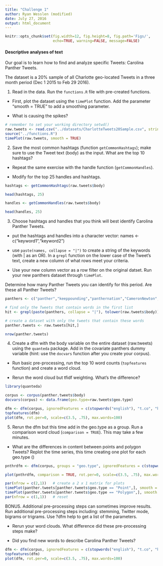 ```yaml
---
title: "Challenge 1"
author: Ryan Wesslen (modified)
date: July 27, 2016
output: html_document
---
```


```r
knitr::opts_chunk$set(fig.width=12, fig.height=8, fig.path='Figs/',
                      echo=TRUE, warning=FALSE, message=FALSE)
```

#### Descriptive analyses of text

Our goal is to learn how to find and analyze specific Tweets: Carolina Panther Tweets.

The dataset is a 20% sample of all Charlotte geo-located Tweets in a three month period (Dec 1 2015 to Feb 29 2016).  

1. Read in the data. Run the `functions.R` file with pre-created functions. 

 * First, plot the dataset using the `timePlot` function. Add the parameter "smooth = TRUE" to add a smoothing parameter. 

 * What is causing the spikes?

```r
# remember to set your working directory setwd()
raw.tweets <- read.csv("../datasets/CharlotteTweets20Sample.csv", stringsAsFactors = F)
source("../functions.R")
timePlot(raw.tweets, smooth = TRUE)
```

2. Save the most common hashtags (function `getCommonHashtags`); make sure to use the Tweet text (body) as the input. What are the top 10 hashtags?

 * Repeat the same exercise with the handle function (`getCommonHandles`). 

 * Modify for the top 25 handles and hashtags.

```r
hashtags <- getCommonHashtags(raw.tweets$body)

head(hashtags, 25)

handles <- getCommonHandles(raw.tweets$body)

head(handles, 25)
```

3. Choose hashtags and handles that you think will best identify Carolina Panther Tweets. 

  * put the hashtags and handles into a character vector: names <- c("keyword1","keyword2")

  * use `paste(names, collapse = "|")` to create a string of the keywords (with | as an OR). In a `grepl` function on the lower case of the Tweet's text, create a new column of what rows meet your criteria.

  * Use your new column vector as a row filter on the original datset. Run your new panthers dataset through `timePlot`.
  
Determine how many Panther Tweets you can identify for this period. Are these all Panther Tweets?

```r
panthers <- c("panther","keeppounding","panthernation","CameronNewton","LukeKuechly","cam newton ","thomas davis","greg olsen","kuechly","sb50","super bowl","sbvote","superbowl","keep pounding","camvp","josh norman")

# find only the Tweets that contain words in the first list
hit <- grepl(paste(panthers, collapse = "|"), tolower(raw.tweets$body))

# create a dataset with only the tweets that contain these words
panther.tweets <- raw.tweets[hit,]

nrow(panther.tweets)
```

4. Create a dfm with the body variable on the entire dataset (raw.tweets) using the `quanteda` package. Add in the covariate panthers dummy variable (hint: use the `docvars` function after you create your corpus). 

 * Run basic pre-processing, run the top 10 word counts (`topfeatures` function) and create a word cloud.

 * Rerun the word cloud but tfidf weighting. What's the difference?

```r
library(quanteda)

corpus <- corpus(panther.tweets$body)
docvars(corpus) <- data.frame(geo.type=raw.tweets$geo.type)

dfm <- dfm(corpus, ignoredFeatures = c(stopwords("english"), "t.co", "https", "rt", "amp", "http", "t.c", "can", "u"), ngrams=c(1,2))
topfeatures(dfm)
plot(dfm, rot.per=0, scale=c(3.5, .75), max.words=100)
```

5. Rerun the dfm but this time add in the geo.type as a group. Run a comparison word cloud (`comparison = TRUE`). This may take a few minutes.

 * What are the differences in content between points and polygon Tweets? Replot the time series, this time creating one plot for each geo.type ()

```r
pnthrdfm <- dfm(corpus, groups = "geo.type", ignoredFeatures = c(stopwords("english"), "t.co", "https", "rt", "amp", "http", "t.c", "can", "u"), ngrams=c(1,2))

plot(pnthrdfm, comparison = TRUE, rot.per=0, scale=c(3.5, .75), max.words=100)

par(nfrow = c(2,1))   # create a 2 x 1 matrix for plots
timePlot(panther.tweets[panther.tweets$geo.type == "Point",], smooth = FALSE)
timePlot(panther.tweets[panther.tweets$geo.type == "Polygon",], smooth = FALSE)
par(nfrow = c(1,1))   # reset
```

BONUS. Additional pre-processing steps can sometimes improve results. Run additional pre-processing steps including: stemming, Twitter mode, bigrams or trigrams. Use ?dfm help to get a list of the parameters. 

* Rerun your word clouds. What difference did these pre-processing steps make?

* Did you find new words to describe Carolina Panther Tweets?

```r
dfm <- dfm(corpus, ignoredFeatures = c(stopwords("english"), "t.co", "https", "rt", "amp", "http", "t.c", "can", "u"), stem = TRUE, twitter = TRUE, ngrams=c(1,3))
topfeatures(dfm)
plot(dfm, rot.per=0, scale=c(3.5, .75), max.words=100)
```
